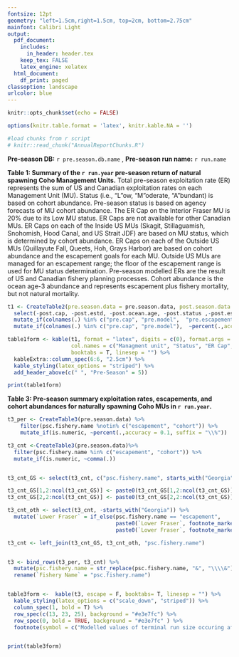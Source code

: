 ```yaml
---
fontsize: 12pt
geometry: "left=1.5cm,right=1.5cm, top=2cm, bottom=2.75cm"
mainfont: Calibri Light
output:
  pdf_document:
    includes:
      in_header: header.tex
    keep_tex: FALSE
    latex_engine: xelatex
  html_document:
    df_print: paged
classoption: landscape
urlcolor: blue
---
```




```r
knitr::opts_chunk$set(echo = FALSE)

options(knitr.table.format = 'latex', knitr.kable.NA = '')

#load chunks from r script
# knitr::read_chunk("AnnualReportChunks.R")


```



**Pre-season DB:** `r pre.season.db.name` , **Pre-season run name:** `r run.name`  \newline


 **Table 1: Summary of the `r run.year` pre-season return of natural spawning Coho Management Units.**
                    Total pre-season exploitation rate (ER) represents the sum of US and Canadian exploitation rates on each
                    Management Unit (MU). Status (i.e., "L"ow, "M"oderate, "A"bundant) is based on cohort abundance.
                    Pre-season status is based on agency forecasts of MU cohort abundance.
                    The ER Cap on the Interior Fraser MU is 20% due to its Low MU status.
                    ER Caps are not available for other Canadian MUs. ER Caps on each of the Inside US MUs
                    (Skagit, Stillaguamish, Snohomish, Hood Canal, and US Strait JDF) are based on MU status,
                    which is determined by cohort abundance. ER Caps on each of the Outside US MUs
                    (Quillayute Fall, Queets, Hoh, Grays Harbor) are based on cohort abundance and the escapement goals
                    for each MU. Outside US MUs are managed for an escapement range; the floor of the escapement range
                    is used for MU status determination. Pre-season modelled ERs are the result of US and Canadian fishery
                    planning processes. Cohort abundance is the ocean age-3 abundance and represents escapement plus fishery mortality,
                    but not natural mortality.




```r

t1 <- CreateTable2(pre.season.data = pre.season.data, post.season.data = pre.season.data, run.year = run.year) %>%
  select(-post.cap, -post.estd, -post.ocean.age, -post.status ,-post.estd, -post.escapement) %>%
  mutate_if(colnames(.) %in% c("pre.cap", "pre.model",  "pre.escapement", "pre.ocean.age"), ~as.double(as.character(.))) %>%
  mutate_if(colnames(.) %in% c("pre.cap", "pre.model"),  ~percent(.,accuracy = 0.1))

table1form <- kable(t1, format = "latex", digits = c(0), format.args = list(big.mark =","), escape = T,
                    col.names = c("Managment unit", "Status", "ER Cap", "ER Model", "Escapement", "Recruitment (Ocean Age-3)"), label = "GUYUYUYUYUY",
                    booktabs = T, linesep = "") %>%
  kableExtra::column_spec(6:6, "2.5cm") %>%
  kable_styling(latex_options = "striped") %>%
  add_header_above(c(" ", "Pre-Season" = 5))

print(table1form)


```


\newpage 

**Table 3: Pre-season summary exploitation rates, escapements, and cohort abundances for naturally spawning Coho MUs in `r run.year`.**


```r

t3_per <- CreateTable3(pre.season.data) %>%
    filter(psc.fishery.name %notin% c("escapement", "cohort")) %>%
    mutate_if(is.numeric, ~percent(.,accuracy = 0.1, suffix = "\\%"))

t3_cnt <-CreateTable3(pre.season.data)%>%
  filter(psc.fishery.name %in% c("escapement", "cohort")) %>%
  mutate_if(is.numeric, ~comma(.))


t3_cnt_GS <- select(t3_cnt, c("psc.fishery.name", starts_with("Georgia")))

t3_cnt_GS[1,2:ncol(t3_cnt_GS)] <- paste0(t3_cnt_GS[1,2:ncol(t3_cnt_GS)], footnote_marker_symbol(3))
t3_cnt_GS[2,2:ncol(t3_cnt_GS)] <- paste0(t3_cnt_GS[2,2:ncol(t3_cnt_GS)], footnote_marker_symbol(2))

t3_cnt_oth <- select(t3_cnt, -starts_with("Georgia")) %>%
  mutate(`Lower Fraser` = if_else(psc.fishery.name == "escapement",
                                  paste0(`Lower Fraser`, footnote_marker_symbol(1)," "),
                                  paste0(`Lower Fraser`, footnote_marker_symbol(2))))

t3_cnt <- left_join(t3_cnt_GS, t3_cnt_oth, "psc.fishery.name")


t3 <- bind_rows(t3_per, t3_cnt) %>%
  mutate(psc.fishery.name = str_replace(psc.fishery.name, "&", "\\\\&")) %>%
  rename(`Fishery Name` = "psc.fishery.name") 


table3form <-  kable(t3, escape = F, booktabs= T, linesep = "") %>%
  kable_styling(latex_options = c("scale_down", "striped")) %>%
  column_spec(1, bold = T) %>%
  row_spec(c(13, 23, 25), background = "#e3e7fc") %>%
  row_spec(0, bold = TRUE, background = "#e3e7fc" ) %>%
  footnote(symbol = c("Modelled values of terminal run size occuring after lower Fraser in river fisheries", " Modelled values of terminal run size that are not directly estimated", "Modelled values that are not directly estimated"))


print(table3form)

```

